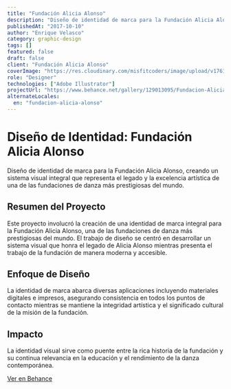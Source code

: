 ```yaml
---
title: "Fundación Alicia Alonso"
description: "Diseño de identidad de marca para la Fundación Alicia Alonso, creando un sistema visual integral que representa el legado y la excelencia artística de una de las fundaciones de danza más prestigiosas del mundo."
publishedAt: "2017-10-10"
author: "Enrique Velasco"
category: graphic-design
tags: []
featured: false
draft: false
client: "Fundación Alicia Alonso"
coverImage: "https://res.cloudinary.com/misfitcoders/image/upload/v1761951929/eVelasco/covers/works/aa-brand/aa-brand-cover_b5y8qa.jpg"
role: "Designer"
technologies: ["Adobe Illustrator"]
projectUrl: "https://www.behance.net/gallery/129013095/Fundacion-Alicia-Alonso"
alternateLocales:
  en: "fundacion-alicia-alonso"
---
```


# Diseño de Identidad: Fundación Alicia Alonso

Diseño de identidad de marca para la Fundación Alicia Alonso, creando un sistema visual integral que representa el legado y la excelencia artística de una de las fundaciones de danza más prestigiosas del mundo.

## Resumen del Proyecto

Este proyecto involucró la creación de una identidad de marca integral para la Fundación Alicia Alonso, una de las fundaciones de danza más prestigiosas del mundo. El trabajo de diseño se centró en desarrollar un sistema visual que honra el legado de Alicia Alonso mientras presenta el trabajo de la fundación de manera moderna y accesible.

## Enfoque de Diseño

La identidad de marca abarca diversas aplicaciones incluyendo materiales digitales e impresos, asegurando consistencia en todos los puntos de contacto mientras se mantiene la integridad artística y el significado cultural de la misión de la fundación.

## Impacto

La identidad visual sirve como puente entre la rica historia de la fundación y su continua relevancia en la educación y el rendimiento de la danza contemporánea.

[Ver en Behance](https://www.behance.net/gallery/129013095/Fundacion-Alicia-Alonso)
